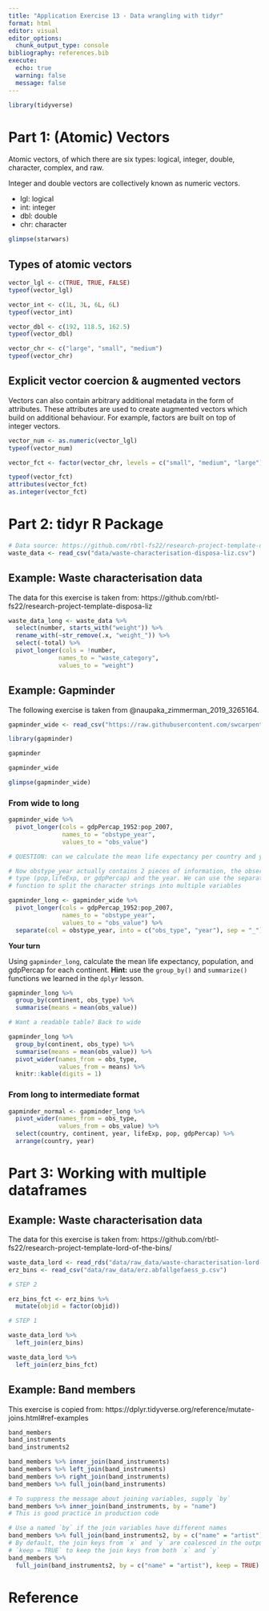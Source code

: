 ```yaml
---
title: "Application Exercise 13 - Data wrangling with tidyr"
format: html
editor: visual
editor_options: 
  chunk_output_type: console
bibliography: references.bib
execute:
  echo: true
  warning: false
  message: false
---
```


```r
library(tidyverse)
```

# Part 1: (Atomic) Vectors

Atomic vectors, of which there are six types: logical, integer, double, character, complex, and raw. 

Integer and double vectors are collectively known as numeric vectors.

- lgl: logical
- int: integer
- dbl: double
- chr: character

```r

glimpse(starwars)

```

## Types of atomic vectors

```r

vector_lgl <- c(TRUE, TRUE, FALSE)
typeof(vector_lgl)

vector_int <- c(1L, 3L, 6L, 6L)
typeof(vector_int)

vector_dbl <- c(192, 118.5, 162.5)
typeof(vector_dbl)

vector_chr <- c("large", "small", "medium")
typeof(vector_chr)

```

## Explicit vector coercion & augmented vectors

Vectors can also contain arbitrary additional metadata in the form of attributes. These attributes are used to create augmented vectors which build on additional behaviour. For example, factors are built on top of integer vectors.

```r

vector_num <- as.numeric(vector_lgl)
typeof(vector_num) 

vector_fct <- factor(vector_chr, levels = c("small", "medium", "large"))

typeof(vector_fct)
attributes(vector_fct)
as.integer(vector_fct)

```


# Part 2: tidyr R Package 

```r
# Data source: https://github.com/rbtl-fs22/research-project-template-disposa-liz/blob/main/data/raw_data/rbtl_fs22_waste_composition_bellevue.csv
waste_data <- read_csv("data/waste-characterisation-disposa-liz.csv")

```

## Example: Waste characterisation data

The data for this exercise is taken from: https://github.com/rbtl-fs22/research-project-template-disposa-liz

```r

waste_data_long <- waste_data %>% 
  select(number, starts_with("weight")) %>% 
  rename_with(~str_remove(.x, "weight_")) %>% 
  select(-total) %>% 
  pivot_longer(cols = !number,
              names_to = "waste_category",
              values_to = "weight")

```

## Example: Gapminder

The following exercise is taken from @naupaka_zimmerman_2019_3265164. 

```r

gapminder_wide <- read_csv("https://raw.githubusercontent.com/swcarpentry/r-novice-gapminder/main/data/gapminder_wide.csv")

```

```r

library(gapminder)

gapminder

gapminder_wide 

glimpse(gapminder_wide)

```

### From wide to long

```r

gapminder_wide %>% 
  pivot_longer(cols = gdpPercap_1952:pop_2007,
               names_to = "obstype_year",
               values_to = "obs_value") 

# QUESTION: can we calculate the mean life expectancy per country and year?

# Now obstype_year actually contains 2 pieces of information, the observation 
# type (pop,lifeExp, or gdpPercap) and the year. We can use the separate() 
# function to split the character strings into multiple variables

gapminder_long <- gapminder_wide %>% 
  pivot_longer(cols = gdpPercap_1952:pop_2007,
               names_to = "obstype_year",
               values_to = "obs_value") %>% 
  separate(col = obstype_year, into = c("obs_type", "year"), sep = "_") 

```

**Your turn**

Using `gapminder_long`, calculate the mean life expectancy, population, and gdpPercap for each continent. **Hint:** use the `group_by()` and `summarize()` functions we learned in the `dplyr` lesson.

```r

gapminder_long %>% 
  group_by(continent, obs_type) %>% 
  summarise(means = mean(obs_value)) 

# Want a readable table? Back to wide

gapminder_long %>% 
  group_by(continent, obs_type) %>% 
  summarise(means = mean(obs_value)) %>% 
  pivot_wider(names_from = obs_type,
              values_from = means) %>% 
  knitr::kable(digits = 1)


```

### From long to intermediate format

```r

gapminder_normal <- gapminder_long %>% 
  pivot_wider(names_from = obs_type,
              values_from = obs_value) %>% 
  select(country, continent, year, lifeExp, pop, gdpPercap) %>% 
  arrange(country, year)

```

# Part 3: Working with multiple dataframes

## Example: Waste characterisation data

The data for this exercise is taken from: https://github.com/rbtl-fs22/research-project-template-lord-of-the-bins/

```r

waste_data_lord <- read_rds("data/raw_data/waste-characterisation-lord-of-the-bins-tidy.rds")
erz_bins <- read_csv("data/raw_data/erz.abfallgefaess_p.csv")

# STEP 2

erz_bins_fct <- erz_bins %>% 
  mutate(objid = factor(objid))

# STEP 1

waste_data_lord %>% 
  left_join(erz_bins)

waste_data_lord %>% 
  left_join(erz_bins_fct)
```

## Example: Band members

This exercise is copied from: https://dplyr.tidyverse.org/reference/mutate-joins.html#ref-examples

```r
band_members
band_instruments
band_instruments2

band_members %>% inner_join(band_instruments)
band_members %>% left_join(band_instruments)
band_members %>% right_join(band_instruments)
band_members %>% full_join(band_instruments)

# To suppress the message about joining variables, supply `by`
band_members %>% inner_join(band_instruments, by = "name")
# This is good practice in production code

# Use a named `by` if the join variables have different names
band_members %>% full_join(band_instruments2, by = c("name" = "artist"))
# By default, the join keys from `x` and `y` are coalesced in the output; use
# `keep = TRUE` to keep the join keys from both `x` and `y`
band_members %>%
  full_join(band_instruments2, by = c("name" = "artist"), keep = TRUE)
```

# Reference